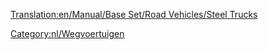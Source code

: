 [[Translation:en/Manual/Base Set/Road Vehicles/Steel Trucks]]

{{nl/Wegvoertuig|name     = Balogh Staaltruck
  |img      = Balogh_Steel_Truck.png
  |price    = £4.592 (€9.184)
  |speed    = 30 mph (48 km/h)
  |annual   = £421 (€842)
  |designed = 1936
  |life     = 15
  |capacity = 15 ton staal
}}
{{nl/Wegvoertuig|name     = Uhl Staaltruck
  |img      = Uhl_Steel_Truck.png
  |price    = £5.535 (€11.070) 
  |speed    = 55 mph (88 km/h)
  |annual   = £787 (€1.574)
  |designed = 1978
  |life     = 15
  |capacity = 18 ton staal
}}
{{nl/Wegvoertuig|name     = Kelling Staaltruck
  |img      = Kelling_Steel_Truck.png
  |price    = £5.945 (€11.890) 
  |speed    = 70 mph (112 km/h)
  |annual   = £1.125 (€2.250)
  |designed = 2007
  |life     = 15
  |capacity = 20 ton staal
}}

[[Category:nl/Wegvoertuigen]]